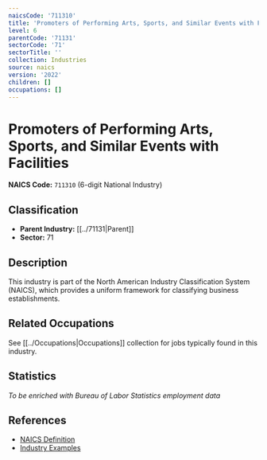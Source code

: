```yaml
---
naicsCode: '711310'
title: 'Promoters of Performing Arts, Sports, and Similar Events with Facilities'
level: 6
parentCode: '71131'
sectorCode: '71'
sectorTitle: ''
collection: Industries
source: naics
version: '2022'
children: []
occupations: []
---
```

# Promoters of Performing Arts, Sports, and Similar Events with Facilities

**NAICS Code:** `711310` (6-digit National Industry)

## Classification

- **Parent Industry:** [[../71131|Parent]]
- **Sector:** 71

## Description

This industry is part of the North American Industry Classification System (NAICS), which provides a uniform framework for classifying business establishments.

## Related Occupations

See [[../Occupations|Occupations]] collection for jobs typically found in this industry.

## Statistics

*To be enriched with Bureau of Labor Statistics employment data*

## References

- [NAICS Definition](https://www.census.gov/naics/)
- [Industry Examples](https://www.census.gov/naics/2022NAICS/)
